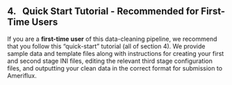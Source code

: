 ## 4. &nbsp; Quick Start Tutorial - Recommended for First-Time Users

If you are a **first-time user** of this data-cleaning pipeline, we recommend that you follow this "quick-start" tutorial (all of section 4). We provide sample data and template files along with instructions for creating your first and second stage INI files, editing the relevant third stage configuration files, and outputting your clean data in the correct format for submission to Ameriflux. 

<!-- This section provides quick-start instructions for creating your first and second stage INI files, editing the relevant third stage configuration files, and outputting your clean data in the correct format for submission to Ameriflux. -->


<!-- moved this to the start of first stage INI tutorial section>

<!-- ### Download template INI/config files:

<a href="ini_templates_sample_data/Template_Sample_INIs.zip">Template and Sample INI/config files</a>


1. Download the files above; unzip the contents, and copy the TEMPLATE files in the `Template_INI_config_files` folder to the location shown in figure 6.1:

    <img src="images/directory_trees/DirectoryTree6a_short.jpg" alt="DirectoryTree:MatlabDirectory" width="350"/>

    *Figure 6.1. Directory tree showing location of template INI files inside relevant SITEID folder.*

2. Rename the TEMPLATE files you just copied, replacing "TEMPLATE" with your site ID (`SITEID1` in this example; this filename format is required). 

3. The files in the `Tutorial_filled_sample_files` folder are completed, "filled-in" versions of the TEMPLATE files that work with the sample data available for download in section 5. -->

